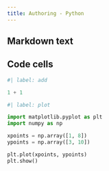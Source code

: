 ```yaml
---
title: Authoring - Python
---
```


## Markdown text

## Code cells

```python
#| label: add

1 + 1
```

```python
#| label: plot

import matplotlib.pyplot as plt
import numpy as np

xpoints = np.array([1, 8])
ypoints = np.array([3, 10])

plt.plot(xpoints, ypoints)
plt.show()
```
